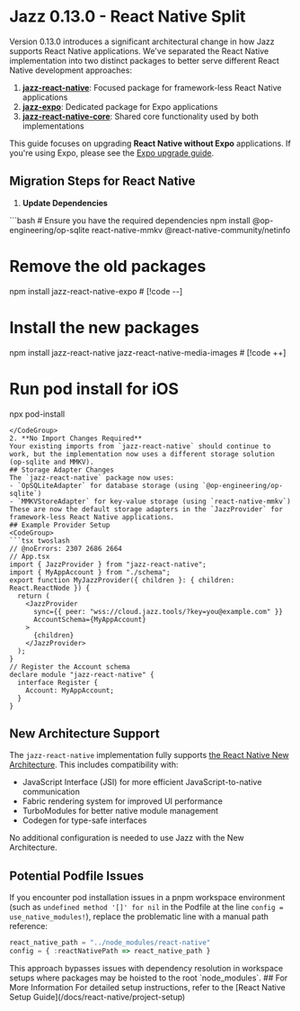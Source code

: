 

# Jazz 0.13.0 - React Native Split

Version 0.13.0 introduces a significant architectural change in how Jazz supports React Native applications. We've separated the React Native implementation into two distinct packages to better serve different React Native development approaches:

1. **[jazz-react-native](https://www.npmjs.com/package/jazz-react-native)**: Focused package for framework-less React Native applications
2. **[jazz-expo](https://www.npmjs.com/package/jazz-expo)**: Dedicated package for Expo applications
3. **[jazz-react-native-core](https://www.npmjs.com/package/jazz-react-native-core)**: Shared core functionality used by both implementations

This guide focuses on upgrading **React Native without Expo** applications. If you're using Expo, please see the [Expo upgrade guide](/docs/react-native-expo/upgrade/0-13-0).

## Migration Steps for React Native

1. **Update Dependencies**
<CodeGroup>
```bash
# Ensure you have the required dependencies
npm install @op-engineering/op-sqlite react-native-mmkv @react-native-community/netinfo

# Remove the old packages
npm install jazz-react-native-expo  # [!code --]

# Install the new packages
npm install jazz-react-native jazz-react-native-media-images # [!code ++]

# Run pod install for iOS
npx pod-install
```
</CodeGroup>
2. **No Import Changes Required**
Your existing imports from `jazz-react-native` should continue to work, but the implementation now uses a different storage solution (op-sqlite and MMKV).
## Storage Adapter Changes
The `jazz-react-native` package now uses:
- `OpSQLiteAdapter` for database storage (using `@op-engineering/op-sqlite`)
- `MMKVStoreAdapter` for key-value storage (using `react-native-mmkv`)
These are now the default storage adapters in the `JazzProvider` for framework-less React Native applications.
## Example Provider Setup
<CodeGroup>
```tsx twoslash
// @noErrors: 2307 2686 2664
// App.tsx
import { JazzProvider } from "jazz-react-native";
import { MyAppAccount } from "./schema";
export function MyJazzProvider({ children }: { children: React.ReactNode }) {
  return (
    <JazzProvider
      sync={{ peer: "wss://cloud.jazz.tools/?key=you@example.com" }}
      AccountSchema={MyAppAccount}
    >
      {children}
    </JazzProvider>
  );
}
// Register the Account schema
declare module "jazz-react-native" {
  interface Register {
    Account: MyAppAccount;
  }
}
```
</CodeGroup>

## New Architecture Support

The `jazz-react-native` implementation fully supports [the React Native New Architecture](https://reactnative.dev/docs/the-new-architecture/landing-page). This includes compatibility with:

- JavaScript Interface (JSI) for more efficient JavaScript-to-native communication
- Fabric rendering system for improved UI performance
- TurboModules for better native module management
- Codegen for type-safe interfaces

No additional configuration is needed to use Jazz with the New Architecture.

## Potential Podfile Issues

If you encounter pod installation issues in a pnpm workspace environment (such as `undefined method '[]' for nil` in the Podfile at the line `config = use_native_modules!`), replace the problematic line with a manual path reference:
<CodeGroup>
```ts
react_native_path = "../node_modules/react-native"
config = { :reactNativePath => react_native_path }
```
</CodeGroup>
This approach bypasses issues with dependency resolution in workspace setups where packages may be hoisted to the root `node_modules`.
## For More Information
For detailed setup instructions, refer to the [React Native Setup Guide](/docs/react-native/project-setup)
